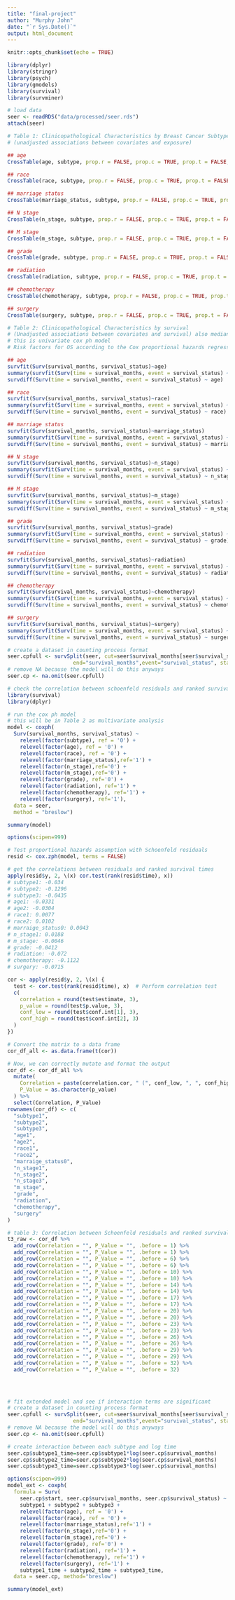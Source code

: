 ```yaml
---
title: "final-project"
author: "Murphy John"
date: "`r Sys.Date()`"
output: html_document
---
```


```r
knitr::opts_chunk$set(echo = TRUE)
```

```r
library(dplyr)
library(stringr)
library(psych)
library(gmodels)
library(survival)
library(survminer)
```


```r
# load data
seer <- readRDS("data/processed/seer.rds")
attach(seer)
```


```r
# Table 1: Clinicopathological Characteristics by Breast Cancer Subtype
# (unadjusted associations between covariates and exposure)

## age
CrossTable(age, subtype, prop.r = FALSE, prop.c = TRUE, prop.t = FALSE, prop.chisq = FALSE, chisq = TRUE)

## race
CrossTable(race, subtype, prop.r = FALSE, prop.c = TRUE, prop.t = FALSE, prop.chisq = FALSE, chisq = TRUE)

## marriage status
CrossTable(marriage_status, subtype, prop.r = FALSE, prop.c = TRUE, prop.t = FALSE, prop.chisq = FALSE, chisq = TRUE)

## N stage
CrossTable(n_stage, subtype, prop.r = FALSE, prop.c = TRUE, prop.t = FALSE, prop.chisq = FALSE, chisq = TRUE)

## M stage
CrossTable(m_stage, subtype, prop.r = FALSE, prop.c = TRUE, prop.t = FALSE, prop.chisq = FALSE, chisq = TRUE)

## grade
CrossTable(grade, subtype, prop.r = FALSE, prop.c = TRUE, prop.t = FALSE, prop.chisq = FALSE, chisq = TRUE)

## radiation
CrossTable(radiation, subtype, prop.r = FALSE, prop.c = TRUE, prop.t = FALSE, prop.chisq = FALSE, chisq = TRUE)

## chemotherapy
CrossTable(chemotherapy, subtype, prop.r = FALSE, prop.c = TRUE, prop.t = FALSE, prop.chisq = FALSE, chisq = TRUE)

## surgery
CrossTable(surgery, subtype, prop.r = FALSE, prop.c = TRUE, prop.t = FALSE, prop.chisq = FALSE, chisq = TRUE)
```

```r
# Table 2: Clinicopathological Characteristics by survival
# (Unadjusted associations between covariates and survival) also median survival
# this is univariate cox ph model
# Risk factors for OS according to the Cox proportional hazards regression model.

## age
survfit(Surv(survival_months, survival_status)~age)
summary(survfit(Surv(time = survival_months, event = survival_status) ~ age), times = c(12, 60, 120))
survdiff(Surv(time = survival_months, event = survival_status) ~ age)

## race
survfit(Surv(survival_months, survival_status)~race)
summary(survfit(Surv(time = survival_months, event = survival_status) ~ race), times = c(12, 60, 120))
survdiff(Surv(time = survival_months, event = survival_status) ~ race)

## marriage status
survfit(Surv(survival_months, survival_status)~marriage_status)
summary(survfit(Surv(time = survival_months, event = survival_status) ~ marriage_status), times = c(12, 60, 120))
survdiff(Surv(time = survival_months, event = survival_status) ~ marriage_status)

## N stage
survfit(Surv(survival_months, survival_status)~n_stage)
summary(survfit(Surv(time = survival_months, event = survival_status) ~ n_stage), times = c(12, 60, 120))
survdiff(Surv(time = survival_months, event = survival_status) ~ n_stage)

## M stage
survfit(Surv(survival_months, survival_status)~m_stage)
summary(survfit(Surv(time = survival_months, event = survival_status) ~ m_stage), times = c(12, 60, 120))
survdiff(Surv(time = survival_months, event = survival_status) ~ m_stage)

## grade
survfit(Surv(survival_months, survival_status)~grade)
summary(survfit(Surv(time = survival_months, event = survival_status) ~ grade), times = c(12, 60, 120))
survdiff(Surv(time = survival_months, event = survival_status) ~ grade)

## radiation
survfit(Surv(survival_months, survival_status)~radiation)
summary(survfit(Surv(time = survival_months, event = survival_status) ~ radiation), times = c(12, 60, 120))
survdiff(Surv(time = survival_months, event = survival_status) ~ radiation)

## chemotherapy
survfit(Surv(survival_months, survival_status)~chemotherapy)
summary(survfit(Surv(time = survival_months, event = survival_status) ~ chemotherapy), times = c(12, 60, 120))
survdiff(Surv(time = survival_months, event = survival_status) ~ chemotherapy)

## surgery
survfit(Surv(survival_months, survival_status)~surgery)
summary(survfit(Surv(time = survival_months, event = survival_status) ~ surgery), times = c(12, 60, 120))
survdiff(Surv(time = survival_months, event = survival_status) ~ surgery)
```


```r
# create a dataset in counting process format
seer.cpfull <- survSplit(seer, cut=seer$survival_months[seer$survival_status==1],
                     end="survival_months",event="survival_status", start="start")
# remove NA because the model will do this anyways
seer.cp <- na.omit(seer.cpfull)
```

```r
# check the correlation between schoenfeld residuals and ranked survival times
library(survival)
library(dplyr)

# run the cox ph model
# this will be in Table 2 as multivariate analysis
model <- coxph(
  Surv(survival_months, survival_status) ~ 
    relevel(factor(subtype), ref = '0') +
    relevel(factor(age), ref = '0') + 
    relevel(factor(race), ref = '0') +
    relevel(factor(marriage_status),ref='1') + 
    relevel(factor(n_stage),ref='0') + 
    relevel(factor(m_stage),ref='0') +
    relevel(factor(grade), ref='0') +
    relevel(factor(radiation), ref='1') + 
    relevel(factor(chemotherapy), ref='1') +
    relevel(factor(surgery), ref='1'),
  data = seer, 
  method = "breslow")

summary(model)

options(scipen=999)

# Test proportional hazards assumption with Schoenfeld residuals
resid <- cox.zph(model, terms = FALSE)

# get the correlations between residuals and ranked survival times
apply(resid$y, 2, \(x) cor.test(rank(resid$time), x))
# subtype1: -0.034
# subtype2: -0.1296
# subtype3: -0.0435
# age1: -0.0331
# age2: -0.0304
# race1: 0.0077
# race2: 0.0102
# marraige_status0: 0.0043
# n_stage1: 0.0188
# m_stage: -0.0046
# grade: -0.0412
# radiation: -0.072
# chemotherapy: -0.1122
# surgery: -0.0715

cor <- apply(resid$y, 2, \(x) {
  test <- cor.test(rank(resid$time), x)  # Perform correlation test
  c(
    correlation = round(test$estimate, 3),
    p_value = round(test$p.value, 3),
    conf_low = round(test$conf.int[1], 3),
    conf_high = round(test$conf.int[2], 3)
  ) 
})

# Convert the matrix to a data frame
cor_df_all <- as.data.frame(t(cor))

# Now, we can correctly mutate and format the output
cor_df <- cor_df_all %>%
  mutate(
    Correlation = paste(correlation.cor, " (", conf_low, ", ", conf_high, ")", sep = ""),
    P_Value = as.character(p_value)
  ) %>%
  select(Correlation, P_Value)
rownames(cor_df) <- c(
  "subtype1",
  "subtype2",
  "subtype3",
  "age1",
  "age2",
  "race1",
  "race2",
  "marraige_status0",
  "n_stage1",
  "n_stage2",
  "n_stage3",
  "m_stage",
  "grade",
  "radiation",
  "chemotherapy",
  "surgery"
)

# table 3: Correlation between Schoenfeld residuals and ranked survival time
t3_raw <- cor_df %>%
  add_row(Correlation = "", P_Value = "", .before = 1) %>%
  add_row(Correlation = "", P_Value = "", .before = 1) %>%
  add_row(Correlation = "", P_Value = "", .before = 6) %>%
  add_row(Correlation = "", P_Value = "", .before = 6) %>%
  add_row(Correlation = "", P_Value = "", .before = 10) %>%
  add_row(Correlation = "", P_Value = "", .before = 10) %>%
  add_row(Correlation = "", P_Value = "", .before = 14) %>%
  add_row(Correlation = "", P_Value = "", .before = 14) %>%
  add_row(Correlation = "", P_Value = "", .before = 17) %>%
  add_row(Correlation = "", P_Value = "", .before = 17) %>%
  add_row(Correlation = "", P_Value = "", .before = 20) %>%
  add_row(Correlation = "", P_Value = "", .before = 20) %>%
  add_row(Correlation = "", P_Value = "", .before = 23) %>%
  add_row(Correlation = "", P_Value = "", .before = 23) %>%
  add_row(Correlation = "", P_Value = "", .before = 26) %>%
  add_row(Correlation = "", P_Value = "", .before = 26) %>%
  add_row(Correlation = "", P_Value = "", .before = 29) %>%
  add_row(Correlation = "", P_Value = "", .before = 29) %>%
  add_row(Correlation = "", P_Value = "", .before = 32) %>%
  add_row(Correlation = "", P_Value = "", .before = 32)
  

  

```

```r
# fit extended model and see if interaction terms are significant
# create a dataset in counting process format
seer.cpfull <- survSplit(seer, cut=seer$survival_months[seer$survival_status==1],
                     end="survival_months",event="survival_status", start="start")
# remove NA because the model will do this anyways
seer.cp <- na.omit(seer.cpfull)

# create interaction between each subtype and log time
seer.cp$subtype1_time=seer.cp$subtype1*log(seer.cp$survival_months)
seer.cp$subtype2_time=seer.cp$subtype2*log(seer.cp$survival_months)
seer.cp$subtype3_time=seer.cp$subtype3*log(seer.cp$survival_months)

options(scipen=999)
model_ext <- coxph(
  formula = Surv(
    seer.cp$start, seer.cp$survival_months, seer.cp$survival_status) ~ 
    subtype1 + subtype2 + subtype3 + 
    relevel(factor(age), ref = '0') + 
    relevel(factor(race), ref = '0') +
    relevel(factor(marriage_status),ref='1') + 
    relevel(factor(n_stage),ref='0') + 
    relevel(factor(m_stage),ref='0') +
    relevel(factor(grade), ref='0') +
    relevel(factor(radiation), ref='1') + 
    relevel(factor(chemotherapy), ref='1') +
    relevel(factor(surgery), ref='1') +
    subtype1_time + subtype2_time + subtype3_time, 
  data = seer.cp, method="breslow")

summary(model_ext)

```










